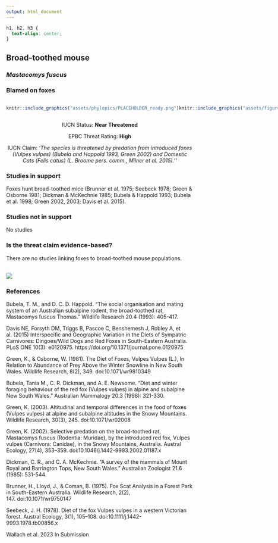 ```yaml
---
output: html_document
---
```

```css
h1, h2, h3 {
  text-align: center;
}
```

## **Broad-toothed mouse**
### *Mastacomys fuscus*
### Blamed on foxes

:::: {style="display: flex;"}

::: {}
  ```r
  knitr::include_graphics("assets/phylopics/PLACEHOLDER_ready.png")
  ```
:::

::: {}

:::

::: {}
  ```r
  knitr::include_graphics("assets/figures/Map_Fox_Mastacomys fuscus.png")
  ```
:::

::::
<center>
IUCN Status: **Near Threatened**

EPBC Threat Rating: **High**

IUCN Claim: *'The species is threatened by predation from introduced foxes (Vulpes vulpes) (Bubela and Happold 1993, Green 2002) and Domestic Cats (Felis catus) (L. Broome pers. comm., Milner et al. 2015).''*

</center>

### Studies in support

Foxes hunt broad-toothed mice (Brunner et al. 1975; Seebeck 1978; Green & Osborne 1981; Dickman & McKechnie 1985; Bubela & Happold 1993; Bubela et al. 1998; Green 2002, 2003; Davis et al. 2015).

### Studies not in support

No studies

### Is the threat claim evidence-based?

There are no studies linking foxes to broad-toothed mouse populations.
<br>
<br>

![](assets/figures/Main_Evidence_Fox_Mastacomys fuscus.png)

### References

Bubela, T. M., and D. C. D. Happold. "The social organisation and mating system of an Australian subalpine rodent, the broad-toothed rat, Mastacomys fuscus Thomas." Wildlife Research 20.4 (1993): 405-417.

Davis NE, Forsyth DM, Triggs B, Pascoe C, Benshemesh J, Robley A, et al. (2015) Interspecific and Geographic Variation in the Diets of Sympatric Carnivores: Dingoes/Wild Dogs and Red Foxes in South-Eastern Australia. PLoS ONE 10(3): e0120975. https://doi.org/10.1371/journal.pone.0120975

Green, K., & Osborne, W. (1981). The Diet of Foxes, Vulpes Vulpes (L.), In Relation to Abundance of Prey Above the Winter Snowline in New South Wales. Wildlife Research, 8(2), 349. doi:10.1071/wr9810349 

Bubela, Tania M., C. R. Dickman, and A. E. Newsome. "Diet and winter foraging behaviour of the red fox (Vulpes vulpes) in alpine and subalpine New South Wales." Australian Mammalogy 20.3 (1998): 321-330.

Green, K. (2003). Altitudinal and temporal differences in the food of foxes (Vulpes vulpes) at alpine and subalpine altitudes in the Snowy Mountains. Wildlife Research, 30(3), 245. doi:10.1071/wr02008 

Green, K. (2002). Selective predation on the broad-toothed rat, Mastacomys fuscus (Rodentia: Muridae), by the introduced red fox, Vulpes vulpes (Carnivora: Canidae), in the Snowy Mountains, Australia. Austral Ecology, 27(4), 353–359. doi:10.1046/j.1442-9993.2002.01187.x 

Dickman, C. R., and C. A. McKechnie. "A survey of the mammals of Mount Royal and Barrington Tops, New South Wales." Australian Zoologist 21.6 (1985): 531-544.

Brunner, H., Lloyd, J., & Coman, B. (1975). Fox Scat Analysis in a Forest Park in South-Eastern Australia. Wildlife Research, 2(2), 147. doi:10.1071/wr9750147

Seebeck, J. H. (1978). Diet of the fox Vulpes vulpes in a western Victorian forest. Austral Ecology, 3(1), 105–108. doi:10.1111/j.1442-9993.1978.tb00856.x 

Wallach et al. 2023 In Submission

